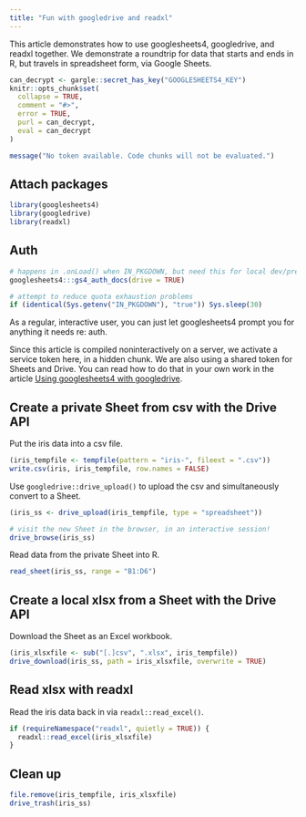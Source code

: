 ```yaml
---
title: "Fun with googledrive and readxl"
---
```


This article demonstrates how to use googlesheets4, googledrive, and readxl together. We demonstrate a roundtrip for data that starts and ends in R, but travels in spreadsheet form, via Google Sheets.

```r
can_decrypt <- gargle::secret_has_key("GOOGLESHEETS4_KEY")
knitr::opts_chunk$set(
  collapse = TRUE,
  comment = "#>",
  error = TRUE,
  purl = can_decrypt,
  eval = can_decrypt
)
```

```r
message("No token available. Code chunks will not be evaluated.")
```

## Attach packages

```r
library(googlesheets4)
library(googledrive)
library(readxl)
```

## Auth

```r
# happens in .onLoad() when IN_PKGDOWN, but need this for local dev/preview
googlesheets4:::gs4_auth_docs(drive = TRUE) 

# attempt to reduce quota exhaustion problems
if (identical(Sys.getenv("IN_PKGDOWN"), "true")) Sys.sleep(30)
```

As a regular, interactive user, you can just let googlesheets4 prompt you for anything it needs re: auth.

Since this article is compiled noninteractively on a server, we activate a service token here, in a hidden chunk. We are also using a shared token for Sheets and Drive. You can read how to do that in your own work in the article [Using googlesheets4 with googledrive](https://googlesheets4.tidyverse.org/articles/articles/drive-and-sheets.html).

## Create a private Sheet from csv with the Drive API

Put the iris data into a csv file.

```r
(iris_tempfile <- tempfile(pattern = "iris-", fileext = ".csv"))
write.csv(iris, iris_tempfile, row.names = FALSE)
```

Use `googledrive::drive_upload()` to upload the csv and simultaneously convert to a Sheet.

```r
(iris_ss <- drive_upload(iris_tempfile, type = "spreadsheet"))

# visit the new Sheet in the browser, in an interactive session!
drive_browse(iris_ss)
```

Read data from the private Sheet into R.
```r
read_sheet(iris_ss, range = "B1:D6")
```

## Create a local xlsx from a Sheet with the Drive API

Download the Sheet as an Excel workbook.

```r
(iris_xlsxfile <- sub("[.]csv", ".xlsx", iris_tempfile))
drive_download(iris_ss, path = iris_xlsxfile, overwrite = TRUE)
```

## Read xlsx with readxl

Read the iris data back in via `readxl::read_excel()`.

```r
if (requireNamespace("readxl", quietly = TRUE)) {
  readxl::read_excel(iris_xlsxfile)  
}
```

## Clean up

```r
file.remove(iris_tempfile, iris_xlsxfile)
drive_trash(iris_ss)
```
